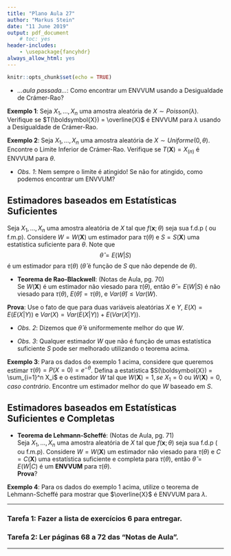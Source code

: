 ```yaml
---
title: "Plano Aula 27"
author: "Markus Stein"
date: "11 June 2019"
output: pdf_document
    # toc: yes
header-includes:
    - \usepackage{fancyhdr}
always_allow_html: yes
---
```

\addtolength{\headheight}{1.0cm} 
\pagestyle{fancyplain} 
\rhead{\includegraphics[height=1.5cm]{/home/markus/Downloads/Logo-40-anos-estatistica.png}}
\lhead{\includegraphics[height=1.5cm]{/home/markus/Downloads/logoIME60.jpg}}
\chead{UNIVERSIDADE FEDERAL DO RIO GRANDE DO SUL \\
INSTITUTO DE MATEMÁTICA E ESTATÍSTICA \\
DEPARTAMENTO DE ESTATÍSTICA \\
\vspace{0.3cm}
MAT02023 - INFERÊNCIA A - 2019/1
}
\renewcommand{\headrulewidth}{0pt} 


```r
knitr::opts_chunk$set(echo = TRUE)
```

<!-- lista 3 e 4-->
<!-- bolsa voluntaria, projeto SES, horas complementares + aplicacao real + R world , atraves do NAE? -->

<!-- ## Imagem do livro "An Introduction to Statistical Learning with Applications in R" -->

<!-- ver exemplo eduardo... pensar em outros exemplos... -->

<!-- glossario pesquisar completness: http://glossario.spestatistica.pt/ -->

<!-- teorema da equivalencia... ou Lehmann-Scheffé... não necessita suficiência, garante suficiência, provar! -->

<!-- ## Suficiência e Melhores Estimadores Não Viesados (ENVVUM) -->
* *...aula passada...*: Como encontrar um ENVVUM usando a Desigualdade de Crámer-Rao?  

**Exemplo 1**: Seja $X_1, \ldots, X_n$ uma amostra aleatória de $X \sim Poisson(\lambda)$. Verifique se $T(\boldsymbol{X}) = \overline{X}$ é ENVVUM para $\lambda$ usando a Desigualdade de Crámer-Rao.

\vspace{0.3cm}

**Exemplo 2**: Seja $X_1, \ldots, X_n$ uma amostra aleatória de $X \sim Uniforme(0, \theta)$. Encontre o Limite Inferior de Crámer-Rao. Verifique se $T(\boldsymbol{X}) = X_{(n)}$ é ENVVUM para $\theta$.

\vspace{0.3cm}

* *Obs. 1*: Nem sempre o limite é atingido! Se não for atingido, como podemos encontrar um ENVVUM? 

\vspace{0.3cm}

## Estimadores baseados em Estatísticas Suficientes
Seja $X_1, \ldots, X_n$ uma amostra aleatória de $X$ tal que $f(\boldsymbol{x}; \theta)$ seja sua f.d.p ( ou f.m.p). Considere $W = W(\boldsymbol{X})$ um estimador para $\tau(\theta)$ e $S = S(\boldsymbol{X})$ uma estatística suficiente para $\theta$. Note que
$$\widehat{\theta} = E \left( W \vert S\right)$$
é um estimador para $\tau(\theta)$ ($\widehat{\theta}$ é função de $S$ que não depende de $\theta$).   

\vspace{0.3cm}

* **Teorema de Rao-Blackwell**: (Notas de Aula, pg. 70)  
Se $W(\boldsymbol{X})$ é um estimador não viesado para $\tau(\theta)$, então $\widehat{\theta} = E \left( W \vert S\right)$ é não viesado para $\tau(\theta)$, $E ( \widehat{\theta} ) = \tau(\theta)$, e $Var ( \widehat{\theta} ) \leq Var \left( W \right)$.  

**Prova**: Use o fato de que para duas variáveis aleatórias $X$ e $Y$, $E(X) = E \left( E \left( X \vert Y \right) \right)$ e $Var(X) = Var \left( E \left( X \vert Y \right) \right) + E \left( Var \left( X \vert Y \right) \right)$.
\vspace{0.3cm}

* *Obs. 2*: Dizemos que $\widehat{\theta}$ é uniformemente melhor do que $W$.

* *Obs. 3*: Qualquer estimador $W$ que não é função de umas estatística suficiente $S$ pode ser melhorado utilizando o teorema acima.

**Exemplo 3**: Para os dados do exemplo 1 acima, considere que queremos estimar $\tau(\theta) = P(X=0) = e^{-\theta}$. Defina a estatística $S(\boldsymbol{X}) = \sum_{i=1}^n X_i$ e o estimador $W$ tal que  $W(\boldsymbol{X}) = 1, se \: X_1 = 0$ ou $W(\boldsymbol{X}) = 0, caso \: contrário$. Encontre um estimador melhor do que $W$ baseado em $S$.

\vspace{0.3cm}

## Estimadores baseados em Estatísticas Suficientes e Completas

* **Teorema de Lehmann-Scheffé**: (Notas de Aula, pg. 71)  
Seja $X_1, \ldots, X_n$ uma amostra aleatória de $X$ tal que $f(\boldsymbol{x}; \theta)$ seja sua f.d.p ( ou f.m.p). Considere $W = W(\boldsymbol{X})$ um estimador não viesado para $\tau(\theta)$ e $C = C(\boldsymbol{X})$ uma estatística suficiente e completa para $\tau(\theta)$, então $\widehat{\theta} = E \left( W \vert C\right)$
é um **ENVVUM** para $\tau(\theta)$.  
**Prova**?  

\vspace{0.3cm}

**Exemplo 4**: Para os dados do exemplo 1 acima, utilize o teorema de Lehmann-Scheffé para mostrar que $\overline{X}$ é ENVVUM para $\lambda$.

<!-- nao falei de EQM para estimador bayesiano... explorar vies no caso bayesiano... -->
<!-- aula 28 - asymptotics....eficiencia asintotica... consistencia...deltamethod... -->
***
### Tarefa 1: Fazer a lista de exercícios 6 para entregar.

### Tarefa 2: Ler páginas 68 a 72 das "Notas de Aula".
***
